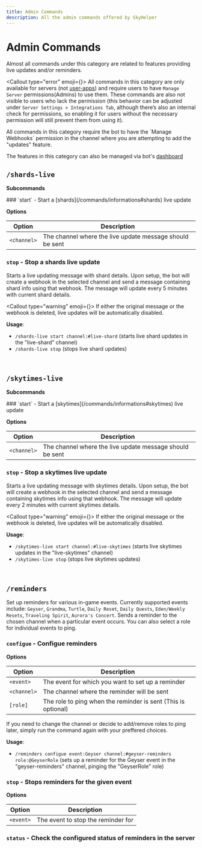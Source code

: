 ```yaml
---
title: Admin Commands
description: All the admin commands offered by SkyHelper
---
```



# Admin Commands

Almost all commands under this category are related to features providing live updates and/or reminders.

<Callout type="error" emoji={<ImFire />}>
  All commands in this category are only available for servers (not [user-apps](/pages/user-install-app)) and require users to
  have `Manage Server` permissions(Admins) to use them. These commands are also not visible to users who lack the permission (this
  behavior can be adjusted under `Server Settings > Integrations Tab`, although there’s also an internal check for permissions, so
  enabling it for users without the necessary permission will still prevent them from using it).
</Callout>

<Callout type="info">
  All commands in this category require the bot to have the `Manage Webhooks` permission in the channel where you are attempting
  to add the "updates" feature.
</Callout>

<Callout type="info">The features in this category can also be managed via bot's [dashboard](https://dash.skyhelper.xyz)</Callout>

## `/shards-live`

**Subcommands**

<Steps>
### `start` - Start a [shards](/commands/informations#shards) live update

**Options**

| Option      | Description                                              |
| ----------- | -------------------------------------------------------- |
| `<channel>` | The channel where the live update message should be sent |

### `stop` - Stop a shards live update

</Steps>

Starts a live updating message with shard details. Upon setup, the bot will create a webhook in the selected channel and send a message containing shard info using that webhook. The message will update every 5 minutes with current shard details.

<Callout type="warning" emoji={<CiWarning />}>
  If either the original message or the webhook is deleted, live updates will be automatically disabled.
</Callout>

**Usage**:

- `/shards-live start channel:#live-shard` (starts live shard updates in the "live-shard" channel)
- `/shards-live stop` (stops live shard updates)

<br />
<CollapsibleGallery
  headingText="Examples"
  images={[{ src: "/updates/live-shards-example.gif", alt: "Live Shards", caption: "Live Shards Showcase" }]}
/>

## `/skytimes-live`

**Subcommands**

<Steps>
### `start` - Start a [skytimes](/commands/informations#skytimes) live update

**Options**

| Option      | Description                                              |
| ----------- | -------------------------------------------------------- |
| `<channel>` | The channel where the live update message should be sent |

### `stop` - Stop a skytimes live update

</Steps>

Starts a live updating message with skytimes details. Upon setup, the bot will create a webhook in the selected channel and send a message containing skytimes info using that webhook. The message will update every 2 minutes with current skytimes details.

<Callout type="warning" emoji={<CiWarning />}>
  If either the original message or the webhook is deleted, live updates will be automatically disabled.
</Callout>

**Usage**:

- `/skytimes-live start channel:#live-skytimes` (starts live skytimes updates in the "live-skytimes" channel)
- `/skytimes-live stop` (stops live skytimes updates)

<br />
<CollapsibleGallery
  headingText="Examples"
  images={[{ src: "/updates/live-skytimes-example.gif", alt: "SkyTimes Live", caption: "SkyTimes Live Showcase" }]}
/>

## `/reminders`

Set up reminders for various in-game events. Currently supported events include: `Geyser`, `Grandma`, `Turtle`, `Daily Reset`, `Daily Quests`, `Eden/Weekly Resets`, `Traveling Spirit`, `Aurora's Concert`. Sends a reminder to the chosen channel when a particular event occurs. You can also select a role for individual events to ping.

<Steps>

### `configue` - Configue reminders

**Options**

| Option      | Description                                                   |
| ----------- | ------------------------------------------------------------- |
| `<event>`   | The event for which you want to set up a reminder             |
| `<channel>` | The channel where the reminder will be sent                   |
| `[role]`    | The role to ping when the reminder is sent (This is optional) |

<Callout type="info">
  If you need to change the channel or decide to add/remove roles to ping later, simply run the command again with your preffered
  choices.
</Callout>

**Usage**:

- `/reminders configue event:Geyser channel:#geyser-reminders role:@GeyserRole` (sets up a reminder for the Geyser event in the "geyser-reminders" channel, pinging the "GeyserRole" role)

### `stop` - Stops reminders for the given event

**Options**

| Option    | Description                        |
| --------- | ---------------------------------- |
| `<event>` | The event to stop the reminder for |

### `status` - Check the configured status of reminders in the server

</Steps>

<br />
